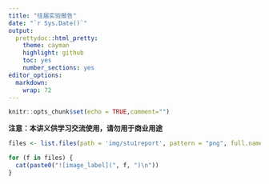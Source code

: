 ```yaml
---
title: "往届实验报告"
date: "`r Sys.Date()`"
output:
  prettydoc::html_pretty:
    theme: cayman
    highlight: github
    toc: yes
    number_sections: yes
editor_options:
  markdown:
    wrap: 72
---
```


```r
knitr::opts_chunk$set(echo = TRUE,comment="")
```

**注意：本讲义供学习交流使用，请勿用于商业用途**

```r


files <- list.files(path = 'img/stu1report', pattern = "png", full.names = TRUE)

for (f in files) {
  cat(paste0("![image_label](", f, ")\n"))
}
```


